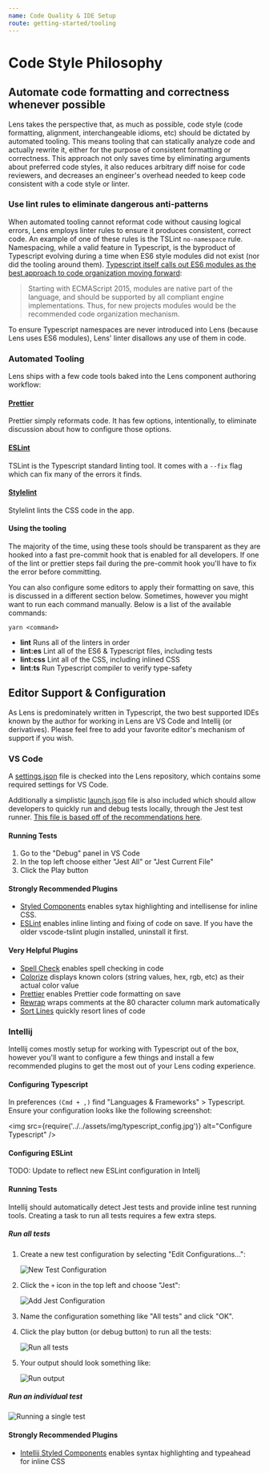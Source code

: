 ```yaml
---
name: Code Quality & IDE Setup
route: getting-started/tooling
---
```


# Code Style Philosophy

## Automate code formatting and correctness whenever possible

Lens takes the perspective that, as much as possible, code style (code formatting, alignment, interchangeable idioms, etc) should be dictated by automated tooling. This means tooling that can statically analyze code and actually rewrite it, either for the purpose of consistent formatting or correctness. This approach not only saves time by eliminating arguments about preferred code styles, it also reduces arbitrary diff noise for code reviewers, and decreases an engineer's overhead needed to keep code consistent with a code style or linter.

### Use lint rules to eliminate dangerous anti-patterns

When automated tooling cannot reformat code without causing logical errors, Lens employs linter rules to ensure it produces consistent, correct code. An example of one of these rules is the TSLint `no-namespace` rule. Namespacing, while a valid feature in Typescript, is the byproduct of Typescript evolving during a time when ES6 style modules did not exist (nor did the tooling around them). [Typescript itself calls out ES6 modules as the best approach to code organization moving forward](https://www.typescriptlang.org/docs/handbook/namespaces-and-modules.html#using-modules):

> Starting with ECMAScript 2015, modules are native part of the language, and should be supported by all compliant engine implementations. Thus, for new projects modules would be the recommended code organization mechanism.

To ensure Typescript namespaces are never introduced into Lens (because Lens uses ES6 modules), Lens' linter disallows any use of them in code.

### Automated Tooling

Lens ships with a few code tools baked into the Lens component authoring workflow:

#### [Prettier](https://prettier.io/)

Prettier simply reformats code. It has few options, intentionally, to eliminate discussion about how to configure those options.

#### [ESLint](https://eslint.org/)

TSLint is the Typescript standard linting tool. It comes with a `--fix` flag which can fix many of the errors it finds.

#### [Stylelint](https://stylelint.io/)

Stylelint lints the CSS code in the app.

#### Using the tooling

The majority of the time, using these tools should be transparent as they are hooked into a fast pre-commit hook that is enabled for all developers. If one of the lint or prettier steps fail during the pre-commit hook you'll have to fix the error before committing.

You can also configure some editors to apply their formatting on save, this is discussed in a different section below. Sometimes, however you might want to run each command manually. Below is a list of the available commands:

`yarn <command>`

- **lint** Runs all of the linters in order
- **lint:es** Lint all of the ES6 & Typescript files, including tests
- **lint:css** Lint all of the CSS, including inlined CSS
- **lint:ts** Run Typescript compiler to verify type-safety

## Editor Support & Configuration

As Lens is predominately written in Typescript, the two best supported IDEs known by the author for working in Lens are VS Code and Intellij (or derivatives). Please feel free to add your favorite editor's mechanism of support if you wish.

### VS Code

A [settings.json](https://github.com/looker/lens/blob/master/.vscode/settings.json) file is checked into the Lens repository, which contains some required settings for VS Code.

Additionally a simplistic [launch.json](https://github.com/looker/lens/blob/master/.vscode/launch.json) file is also included which should allow developers to quickly run and debug tests locally, through the Jest test runner. [This file is based off of the recommendations here](https://github.com/Microsoft/vscode-recipes/tree/master/debugging-jest-tests).

#### Running Tests

1.  Go to the "Debug" panel in VS Code
2.  In the top left choose either "Jest All" or "Jest Current File"
3.  Click the Play button

#### Strongly Recommended Plugins

- [Styled Components](https://github.com/styled-components/vscode-styled-components) enables sytax highlighting and intellisense for inline CSS.
- [ESLint](https://github.com/Microsoft/vscode-eslint) enables inline linting and fixing of code on save. If you have the older vscode-tslint plugin installed, uninstall it first.

#### Very Helpful Plugins

- [Spell Check](https://github.com/Jason-Rev/vscode-spell-checker) enables spell checking in code
- [Colorize](https://github.com/kamikillerto/vscode-colorize) displays known colors (string values, hex, rgb, etc) as their actual color value
- [Prettier](https://github.com/prettier/prettier-vscode) enables Prettier code formatting on save
- [Rewrap](https://github.com/stkb/Rewrap) wraps comments at the 80 character column mark automatically
- [Sort Lines](https://github.com/Tyriar/vscode-sort-lines) quickly resort lines of code

### Intellij

Intellij comes mostly setup for working with Typescript out of the box, however you'll want to configure a few things and install a few recommended plugins to get the most out of your Lens coding experience.

#### Configuring Typescript

In preferences `(Cmd + ,)` find "Languages & Frameworks" > Typescript. Ensure your configuration looks like the following screenshot:

<img
  src={require('../../assets/img/typescript_config.jpg')}
  alt="Configure Typescript"
/>

#### Configuring ESLint

TODO: Update to reflect new ESLint configuration in Intellj

#### Running Tests

Intellij should automatically detect Jest tests and provide inline test running tools. Creating a task to run all tests requires a few extra steps.

##### Run all tests

1. Create a new test configuration by selecting "Edit Configurations...":

   ![New Test Configuration](../../assets/img/intellij_test_configuration.jpg)

1. Click the `+` icon in the top left and choose "Jest":

   ![Add Jest Configuration](../../assets/img/intellij_test_configuration_add.jpg)

1. Name the configuration something like "All tests" and click "OK".
1. Click the play button (or debug button) to run all the tests:

   ![Run all tests](../../assets/img/intellij_run_all_tests.jpg)

1. Your output should look something like:

   ![Run output](../../assets/img/intellij_run_all_tests_output.jpg)

##### Run an individual test

![Running a single test](../../assets/img/intellij_run_individual_test.gif)

#### Strongly Recommended Plugins

- [Intellij Styled Components](https://github.com/styled-components/webstorm-styled-components) enables syntax highlighting and typeahead for inline CSS
